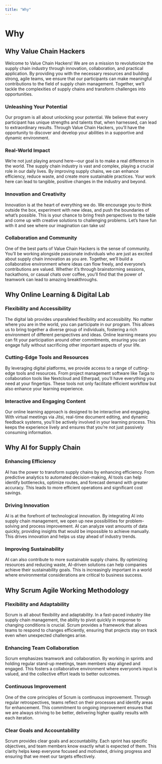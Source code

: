 ```yaml
---
title: "Why"
---
```


# Why

## Why Value Chain Hackers

Welcome to Value Chain Hackers! We are on a mission to revolutionize the supply chain industry through innovation, collaboration, and practical application. By providing you with the necessary resources and building strong, agile teams, we ensure that our participants can make meaningful contributions to the field of supply chain management. Together, we'll tackle the complexities of supply chains and transform challenges into opportunities.

### Unleashing Your Potential

Our program is all about unlocking your potential. We believe that every participant has unique strengths and talents that, when harnessed, can lead to extraordinary results. Through Value Chain Hackers, you'll have the opportunity to discover and develop your abilities in a supportive and dynamic environment.

### Real-World Impact

We’re not just playing around here—our goal is to make a real difference in the world. The supply chain industry is vast and complex, playing a crucial role in our daily lives. By improving supply chains, we can enhance efficiency, reduce waste, and create more sustainable practices. Your work here can lead to tangible, positive changes in the industry and beyond.

### Innovation and Creativity

Innovation is at the heart of everything we do. We encourage you to think outside the box, experiment with new ideas, and push the boundaries of what's possible. This is your chance to bring fresh perspectives to the table and come up with creative solutions to challenging problems. Let's have fun with it and see where our imagination can take us!

### Collaboration and Community

One of the best parts of Value Chain Hackers is the sense of community. You'll be working alongside passionate individuals who are just as excited about supply chain innovation as you are. Together, we'll build a collaborative environment where ideas can flow freely, and everyone’s contributions are valued. Whether it’s through brainstorming sessions, hackathons, or casual chats over coffee, you’ll find that the power of teamwork can lead to amazing breakthroughs.

## Why Online Learning & Digital Lab

### Flexibility and Accessibility

The digital lab provides unparalleled flexibility and accessibility. No matter where you are in the world, you can participate in our program. This allows us to bring together a diverse group of individuals, fostering a rich environment of different perspectives and ideas. Online learning means you can fit your participation around other commitments, ensuring you can engage fully without sacrificing other important aspects of your life.

### Cutting-Edge Tools and Resources

By leveraging digital platforms, we provide access to a range of cutting-edge tools and resources. From project management software like Taiga to collaboration tools like Nextcloud and Etherpad, you'll have everything you need at your fingertips. These tools not only facilitate efficient workflow but also enhance your learning experience.

### Interactive and Engaging Content

Our online learning approach is designed to be interactive and engaging. With virtual meetings via Jitsi, real-time document editing, and dynamic feedback systems, you'll be actively involved in your learning process. This keeps the experience lively and ensures that you’re not just passively consuming information.

## Why AI for Supply Chain

### Enhancing Efficiency

AI has the power to transform supply chains by enhancing efficiency. From predictive analytics to automated decision-making, AI tools can help identify bottlenecks, optimize routes, and forecast demand with greater accuracy. This leads to more efficient operations and significant cost savings.

### Driving Innovation

AI is at the forefront of technological innovation. By integrating AI into supply chain management, we open up new possibilities for problem-solving and process improvement. AI can analyze vast amounts of data quickly, providing insights that would be impossible to achieve manually. This drives innovation and helps us stay ahead of industry trends.

### Improving Sustainability

AI can also contribute to more sustainable supply chains. By optimizing resources and reducing waste, AI-driven solutions can help companies achieve their sustainability goals. This is increasingly important in a world where environmental considerations are critical to business success.

## Why Scrum Agile Working Methodology

### Flexibility and Adaptability

Scrum is all about flexibility and adaptability. In a fast-paced industry like supply chain management, the ability to pivot quickly in response to changing conditions is crucial. Scrum provides a framework that allows teams to respond to changes efficiently, ensuring that projects stay on track even when unexpected challenges arise.

### Enhancing Team Collaboration

Scrum emphasizes teamwork and collaboration. By working in sprints and holding regular stand-up meetings, team members stay aligned and engaged. This fosters a collaborative environment where everyone’s input is valued, and the collective effort leads to better outcomes.

### Continuous Improvement

One of the core principles of Scrum is continuous improvement. Through regular retrospectives, teams reflect on their processes and identify areas for enhancement. This commitment to ongoing improvement ensures that we are always striving to be better, delivering higher quality results with each iteration.

### Clear Goals and Accountability

Scrum provides clear goals and accountability. Each sprint has specific objectives, and team members know exactly what is expected of them. This clarity helps keep everyone focused and motivated, driving progress and ensuring that we meet our targets effectively.
